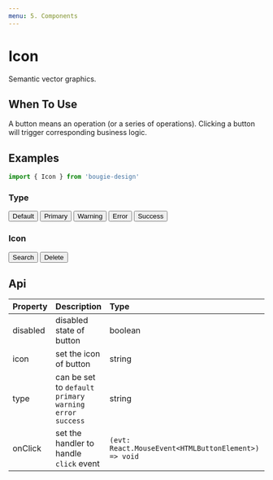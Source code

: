 ```yaml
---
menu: 5. Components
---
```



# Icon

Semantic vector graphics.

## When To Use

A button means an operation (or a series of operations). Clicking a button will trigger corresponding business logic.

## Examples

```jsx
import { Icon } from 'bougie-design'
```

### Type

<Playground>
  <Button>Default</Button>
  <Button type="primary">Primary</Button>
  <Button type="warning">Warning</Button>
  <Button type="error">Error</Button>
  <Button type="success">Success</Button>
</Playground>

### Icon

<Playground>
  <Button icon="search">Search</Button>
  <Button type="error" icon="trash">
    Delete
  </Button>
</Playground>

## Api

| Property | Description                                                   | Type                                                 | Default   |
| :------- | :------------------------------------------------------------ | :--------------------------------------------------- | :-------- |
| disabled | disabled state of button                                      | boolean                                              | `false`   |
| icon     | set the icon of button                                        | string                                               | -         |
| type     | can be set to `default` `primary` `warning` `error` `success` | string                                               | `default` |
| onClick  | set the handler to handle `click` event                       | `(evt: React.MouseEvent<HTMLButtonElement>) => void` | -         |
